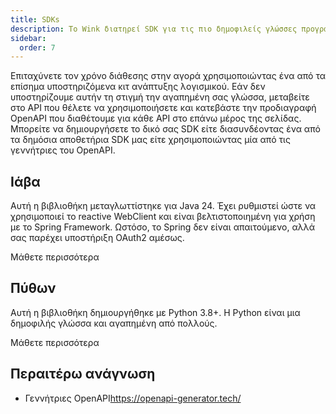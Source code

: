 ```yaml
---
title: SDKs
description: Το Wink διατηρεί SDK για τις πιο δημοφιλείς γλώσσες προγραμματισμού.
sidebar:
  order: 7
---
```


Επιταχύνετε τον χρόνο διάθεσης στην αγορά χρησιμοποιώντας ένα από τα επίσημα υποστηριζόμενα κιτ ανάπτυξης λογισμικού.
Εάν δεν υποστηρίζουμε αυτήν τη στιγμή την αγαπημένη σας γλώσσα, μεταβείτε στο API που θέλετε να χρησιμοποιήσετε και κατεβάστε την προδιαγραφή OpenAPI που διαθέτουμε για κάθε API στο επάνω μέρος της σελίδας. Μπορείτε να δημιουργήσετε το δικό σας SDK είτε διασυνδέοντας ένα από τα δημόσια αποθετήρια SDK μας είτε χρησιμοποιώντας μία από τις γεννήτριες του OpenAPI.

## Ιάβα

Αυτή η βιβλιοθήκη μεταγλωττίστηκε για Java 24. Έχει ρυθμιστεί ώστε να χρησιμοποιεί το reactive WebClient και είναι βελτιστοποιημένη για χρήση με το Spring Framework. Ωστόσο, το Spring δεν είναι απαιτούμενο, αλλά σας παρέχει υποστήριξη OAuth2 αμέσως.

<LinkButton href="https://github.com/wink-travel/wink-sdk-java" variant="secondary" icon="external">
  Μάθετε περισσότερα
</LinkButton>


## Πύθων

Αυτή η βιβλιοθήκη δημιουργήθηκε με Python 3.8+. Η Python είναι μια δημοφιλής γλώσσα και αγαπημένη από πολλούς.

<LinkButton href="https://github.com/wink-travel/wink-sdk-python" variant="secondary" icon="external">
  Μάθετε περισσότερα
</LinkButton>


## Περαιτέρω ανάγνωση

* Γεννήτριες OpenAPI<https://openapi-generator.tech/>

